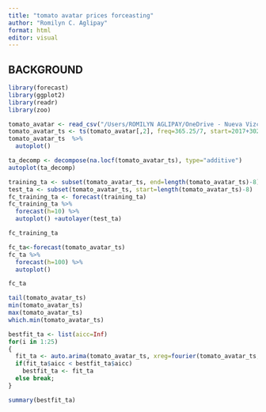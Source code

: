 ```yaml
---
title: "tomato avatar prices forceasting"
author: "Romilyn C. Aglipay"
format: html
editor: visual
---
```


## BACKGROUND

```r
library(forecast)
library(ggplot2)
library(readr)
library(zoo)
```

```r
tomato_avatar <- read_csv("/Users/ROMILYN AGLIPAY/OneDrive - Nueva Vizcaya State University/Documents/R PROJECT/SEC MATH 17/NVAT-Price-Forecasting/CSV/tomato-avatar.csv", col_types = cols(Week = col_date(format = "%Y-%m-%d")))
tomato_avatar_ts <- ts(tomato_avatar[,2], freq=365.25/7, start=2017+302/365.25)
tomato_avatar_ts  %>%
  autoplot()
```

```r
ta_decomp <- decompose(na.locf(tomato_avatar_ts), type="additive")
autoplot(ta_decomp)
```

```r
training_ta <- subset(tomato_avatar_ts, end=length(tomato_avatar_ts)-8)
test_ta <- subset(tomato_avatar_ts, start=length(tomato_avatar_ts)-8)
fc_training_ta <- forecast(training_ta)
fc_training_ta %>%
  forecast(h=10) %>%
  autoplot() +autolayer(test_ta)
```

```r
fc_training_ta
```

```r
fc_ta<-forecast(tomato_avatar_ts)
fc_ta %>%
  forecast(h=100) %>%
  autoplot()
```

```r
fc_ta
```

```r
tail(tomato_avatar_ts)
min(tomato_avatar_ts)
max(tomato_avatar_ts)
which.min(tomato_avatar_ts)
```

```r
bestfit_ta <- list(aicc=Inf)
for(i in 1:25)
{
  fit_ta <- auto.arima(tomato_avatar_ts, xreg=fourier(tomato_avatar_ts, K=i), seasonal=FALSE)
  if(fit_ta$aicc < bestfit_ta$aicc)
    bestfit_ta <- fit_ta
  else break;
}
```

```r
summary(bestfit_ta)
```
